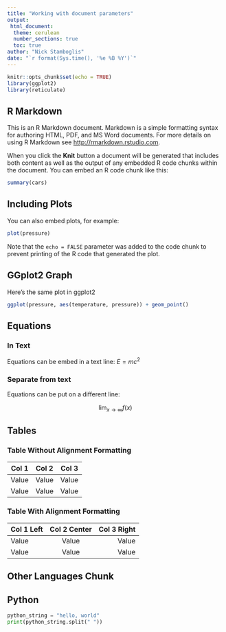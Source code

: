 ```yaml
---
title: "Working with document parameters"
output:
 html_document:
  theme: cerulean
  number_sections: true
  toc: true
author: "Nick Stamboglis"
date: "`r format(Sys.time(), '%e %B %Y')`"
---
```


```r
knitr::opts_chunk$set(echo = TRUE)
library(ggplot2)
library(reticulate)
```

## R Markdown

This is an R Markdown document. Markdown is a simple formatting syntax for authoring HTML, PDF, and MS Word documents. For more details on using R Markdown see <http://rmarkdown.rstudio.com>.

When you click the **Knit** button a document will be generated that includes both content as well as the output of any embedded R code chunks within the document. You can embed an R code chunk like this:

```r
summary(cars)
```

## Including Plots

You can also embed plots, for example:

```r
plot(pressure)
```

Note that the `echo = FALSE` parameter was added to the code chunk to prevent printing of the R code that generated the plot.

## GGplot2 Graph

Here's the same plot in ggplot2

```r
ggplot(pressure, aes(temperature, pressure)) + geom_point()
```

## Equations

### In Text 

Equations can be embed in a text line: $E = mc^{2}$

### Separate from text

Equations can be put on a different line:  

$$
\lim_{x \to \infty} f(x)
$$

## Tables

### Table Without Alignment Formatting

| Col 1  | Col 2  | Col 3 |
|--------|--------|-------|
| Value  | Value  | Value |
| Value  | Value  | Value |


### Table With Alignment Formatting

| Col 1 Left  | Col 2 Center  | Col 3 Right |
|:------------|:-------------:|------------:|
| Value       |        Value  |       Value |
| Value       |        Value  |       Value |

## Other Languages Chunk

## Python

```python
python_string = "hello, world"
print(python_string.split(" "))
```